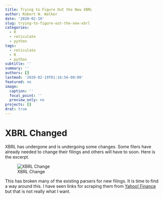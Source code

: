 ```yaml
---
title: Trying to Figure Out the New XBRL
author: Robert W. Walker
date: '2020-02-19'
slug: trying-to-figure-out-the-new-xbrl
categories:
  - R
  - reticulate
  - python
tags:
  - reticulate
  - R
  - python
subtitle: ''
summary: ''
authors: []
lastmod: '2020-02-19T01:16:56-08:00'
featured: no
image:
  caption: ''
  focal_point: ''
  preview_only: no
projects: []
drat: true
---
```


# XBRL Changed

XBRL has undergone and is undergoing some changes.  Some filers have already needed to change their filings and others will have to soon.  Here is the excerpt.

![XBRL Change](data/XBRLNote.png)

This has broken many of the existing parsers for new filings.  It is time to find a way around this.  I have seen links for scraping them from [Yahoo! Finance](https://towardsdatascience.com/web-scraping-for-accounting-analysis-using-python-part-1-b5fc016a1c9a) but that is not really what I want.



```r

```

